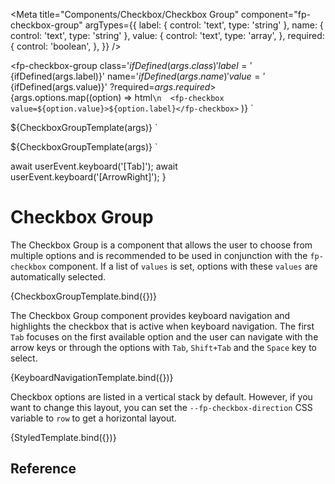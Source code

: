 
<Meta
  title="Components/Checkbox/Checkbox Group"
  component="fp-checkbox-group"
  argTypes={{
    label: {
      control: 'text',
      type: 'string'
    },
    name: {
      control: 'text',
      type: 'string'
    },
    value: {
      control: 'text',
      type: 'array',
    },
    required: {
      control: 'boolean',
    },
  }}
/>

<fp-checkbox-group
    class='${ifDefined(args.class)}'
    label='${ifDefined(args.label)}'
    name='${ifDefined(args.name)}'
    value='${ifDefined(args.value)}'
    ?required=${args.required}
    >${args.options.map((option) =>
      html`\n  <fp-checkbox value=${option.value}>${option.label}</fp-checkbox>`
    )}
</fp-checkbox-group>`

<style>
  .${args.class} {
    --fp-checkbox-direction: row;
  }
</style>
${CheckboxGroupTemplate(args)}
`

${CheckboxGroupTemplate(args)}
`

  await userEvent.keyboard('[Tab]');
  await userEvent.keyboard('[ArrowRight]');
}

# Checkbox Group

The Checkbox Group is a component that allows the user to choose from multiple options and is recommended to be used in conjunction with the `fp-checkbox` component. 
If a list of `values` is set, options with these `values` are automatically selected.

<Canvas>
  <Story name="Basic Usage" args={{ label: 'Favorite animals', name: 'favoriteAnimals', value:'["dog","bird"]', options: [{ value: 'cat', label: 'Cat'}, {value: 'dog', label: 'Dog'},{value: 'bird', label: 'Bird'}] }}>
    {CheckboxGroupTemplate.bind({})}
  </Story>
</Canvas>

The Checkbox Group component provides keyboard navigation and highlights the checkbox that is active when keyboard navigation. The first `Tab` focuses on the first available option and the user can navigate with the arrow keys or through the options with `Tab`, `Shift+Tab` and the `Space` key to select.

<Canvas>
  <Story name="Focused option"  args={{ label: 'Favorite animals', name: 'favoriteAnimals',  options: [{ value: 'cat', label: 'Cat'}, {value: 'dog', label: 'Dog'}] }} play={focusSecondOption}>
    {KeyboardNavigationTemplate.bind({})}
  </Story>
</Canvas>

Checkbox options are listed in a vertical stack by default. However, if you want to change this layout, you can set the `--fp-checkbox-direction` CSS variable to `row` to get a horizontal layout.

<Canvas>
  <Story name="Horizontal Stack" args={{ label: 'Favorite animals', name: 'favoriteAnimals',  options: [{ value: 'cat', label: 'Cat'}, {value: 'dog', label: 'Dog'}],class: 'favorite-animals' }}>
    {StyledTemplate.bind({})}
  </Story>
</Canvas>

## Reference

<ArgsTable of="fp-checkbox-group" />
